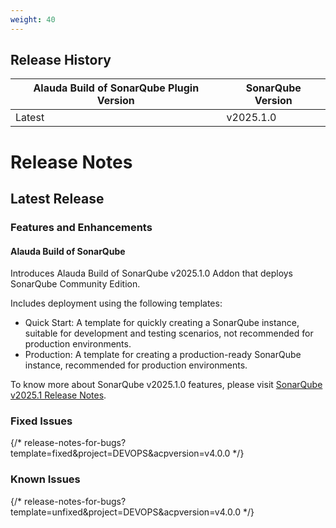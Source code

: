 ```yaml
---
weight: 40
---
```


## Release History

| Alauda Build of SonarQube Plugin Version | SonarQube Version |
| --------------------------------- | --------------- |
| Latest                         | v2025.1.0         |


# Release Notes

## Latest Release

### Features and Enhancements

#### Alauda Build of SonarQube

Introduces Alauda Build of SonarQube v2025.1.0 Addon that deploys SonarQube Community Edition.

Includes deployment using the following templates:

- Quick Start: A template for quickly creating a SonarQube instance, suitable for development and testing scenarios, not recommended for production environments.
- Production: A template for creating a production-ready SonarQube instance, recommended for production environments.


To know more about SonarQube v2025.1.0 features, please visit [SonarQube v2025.1 Release Notes](https://docs.sonarsource.com/sonarqube-server/2025.1/server-upgrade-and-maintenance/release-notes-and-notices/release-notes/#sonarqube-2025.1-release-notes).

### Fixed Issues


{/* release-notes-for-bugs?template=fixed&project=DEVOPS&acpversion=v4.0.0 */}


### Known Issues

{/* release-notes-for-bugs?template=unfixed&project=DEVOPS&acpversion=v4.0.0 */}
